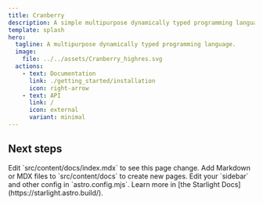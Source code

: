 ```yaml
---
title: Cranberry
description: A simple multipurpose dynamically typed programming language.
template: splash
hero:
  tagline: A multipurpose dynamically typed programming language.
  image:
    file: ../../assets/Cranberry_highres.svg
  actions:
    - text: Documentation
      link: ./getting_started/installation
      icon: right-arrow
    - text: API
      link: /
      icon: external
      variant: minimal
---
```



## Next steps

<CardGrid stagger>
	<Card title="Update content" icon="pencil">
		Edit `src/content/docs/index.mdx` to see this page change.
	</Card>
	<Card title="Add new content" icon="add-document">
		Add Markdown or MDX files to `src/content/docs` to create new pages.
	</Card>
	<Card title="Configure your site" icon="setting">
		Edit your `sidebar` and other config in `astro.config.mjs`.
	</Card>
	<Card title="Read the docs" icon="open-book">
		Learn more in [the Starlight Docs](https://starlight.astro.build/).
	</Card>
</CardGrid>
